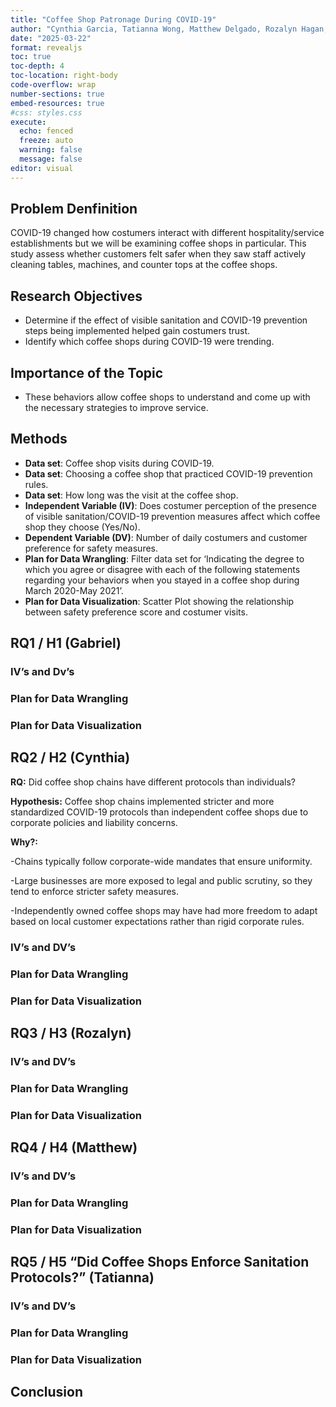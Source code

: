 ```yaml
---
title: "Coffee Shop Patronage During COVID-19"
author: "Cynthia Garcia, Tatianna Wong, Matthew Delgado, Rozalyn Hagan, Gabriel Medeles"
date: "2025-03-22"
format: revealjs
toc: true
toc-depth: 4
toc-location: right-body
code-overflow: wrap
number-sections: true
embed-resources: true
#css: styles.css
execute:
  echo: fenced
  freeze: auto
  warning: false
  message: false 
editor: visual
---
```


## Problem Denfinition 
COVID-19 changed how costumers interact with different hospitality/service establishments but we will be examining coffee shops in particular. This study assess whether customers felt safer when they saw staff actively cleaning tables, machines, and counter tops at the coffee shops.


## Research Objectives 
- Determine if the effect of visible sanitation and COVID-19 prevention steps being implemented helped gain costumers trust.
- Identify which coffee shops during COVID-19 were trending.


## Importance of the Topic
- These behaviors allow coffee shops to understand and come up with the necessary strategies to improve service. 


## Methods 
- **Data set**: Coffee shop visits during COVID-19.
- **Data set**: Choosing a coffee shop that practiced COVID-19 prevention rules. 
- **Data set**: How long was the visit at the coffee shop. 
- **Independent Variable (IV)**: Does costumer perception of the presence of visible sanitation/COVID-19 prevention measures affect which coffee shop they choose (Yes/No).
- **Dependent Variable (DV)**: Number of daily costumers and customer preference for safety measures.  
- **Plan for Data Wrangling**: Filter data set for 'Indicating the degree to which you agree or disagree with each of the following statements regarding your behaviors when you stayed in a coffee shop during March 2020-May 2021'. 
- **Plan for Data Visualization**: Scatter Plot showing the relationship between safety preference score and costumer visits. 



## RQ1 / H1 (Gabriel)

### IV's and Dv's

### Plan for Data Wrangling

### Plan for Data Visualization



## RQ2 / H2  (Cynthia)
**RQ:**  Did coffee shop chains have different protocols than individuals?

**Hypothesis:**  Coffee shop chains implemented stricter and more standardized COVID-19 protocols than independent coffee shops due to corporate policies and liability concerns.

**Why?:**

-Chains typically follow corporate-wide mandates that ensure uniformity.

-Large businesses are more exposed to legal and public scrutiny, so they tend to enforce stricter safety measures.

-Independently owned coffee shops may have had more freedom to adapt based on local customer expectations rather than rigid corporate rules.

### IV's and DV's

### Plan for Data Wrangling

### Plan for Data Visualization



## RQ3 / H3  (Rozalyn)

### IV's and DV's

### Plan for Data Wrangling

### Plan for Data Visualization



## RQ4 / H4  (Matthew)

### IV's and DV's

### Plan for Data Wrangling

### Plan for Data Visualization



## RQ5 / H5 "Did Coffee Shops Enforce Sanitation Protocols?" (Tatianna)

### IV's and DV's

### Plan for Data Wrangling

### Plan for Data Visualization



## Conclusion

